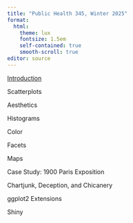 ```yaml
---
title: "Public Health 345, Winter 2025"
format: 
  html:
    theme: lux
    fontsize: 1.5em
    self-contained: true
    smooth-scroll: true
editor: source
---
```


[Introduction](https://psboonstra.github.io/PH345_W2025/Slides/Introduction/Introduction.html#/title-slide)

Scatterplots

Aesthetics

Histograms

Color

Facets

Maps

Case Study: 1900 Paris Exposition

Chartjunk, Deception, and Chicanery

ggplot2 Extensions

Shiny
